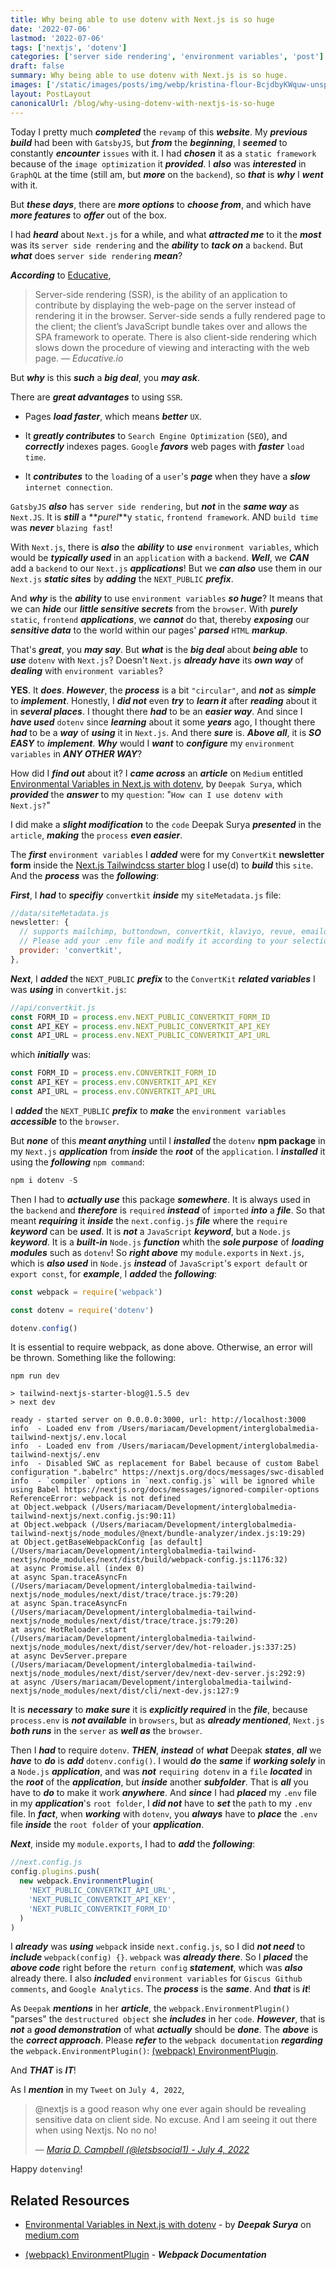 ```yaml
---
title: Why being able to use dotenv with Next.js is so huge
date: '2022-07-06'
lastmod: '2022-07-06'
tags: ['nextjs', 'dotenv']
categories: ['server side rendering', 'environment variables', 'post']
draft: false
summary: Why being able to use dotenv with Next.js is so huge.
images: ['/static/images/posts/img/webp/kristina-flour-BcjdbyKWquw-unsplash.webp']
layout: PostLayout
canonicalUrl: /blog/why-using-dotenv-with-nextjs-is-so-huge
---
```


Today I pretty much **_completed_** the `revamp` of this **_website_**. My **_previous build_** had been with `GatsbyJS`, but **_from_** the **_beginning_**, I **_seemed_** to constantly **_encounter_** `issues` with it. I had **_chosen_** it as a `static framework` because of the `image optimization` it **_provided_**. I **_also_** was **_interested_** in `GraphQL` at the time (still am, but **_more_** on the `backend`), so **_that_** is **_why_** I **_went_** with it.

But **_these days_**, there are **_more options_** to **_choose from_**, and which have **_more features_** to **_offer_** out of the box.

I had **_heard_** about `Next.js` for a while, and what **_attracted me_** to it the **_most_** was its `server side rendering` and the **_ability_** to **_tack on_** a `backend`. But **_what_** does `server side rendering` **_mean_**?

**_According_** to [Educative](https://www.educative.io/answers/what-is-server-side-rendering),

> Server-side rendering (SSR), is the ability of an application to contribute by displaying the web-page on the server instead of rendering it in the browser. Server-side sends a fully rendered page to the client; the client’s JavaScript bundle takes over and allows the SPA framework to operate. There is also client-side rendering which slows down the procedure of viewing and interacting with the web page. &mdash; <cite>Educative.io</cite>

But **_why_** is this **_such_** a **_big deal_**, you **_may ask_**.

There are **_great advantages_** to using `SSR`.

- Pages **_load faster_**, which means **_better_** `UX`.

- It **_greatly contributes_** to `Search Engine Optimization` (`SEO`), and **_correctly_** indexes pages. `Google` **_favors_** web pages with **_faster_** `load time`.

- It **_contributes_** to the `loading` of a `user`'s **_page_** when they have a **_slow_** `internet connection`.

`GatsbyJS` **_also_** has `server side rendering`, but **_not_** in the **_same way_** as `Next.JS`. It is **_still_** a **_purel_**y `static`, `frontend framework`. AND `build time` was **_never_** `blazing fast`!

With `Next.js`, there is **_also_** the **_ability_** to **_use_** `environment variables`, which would be **_typically used_** in an `application` with a `backend`. **_Well_**, we **_CAN_** add a `backend` to our `Next.js` **_applications_**! But we **_can also_** use them in our `Next.js` **_static sites_** by **_adding_** the `NEXT_PUBLIC` **_prefix_**.

And **_why_** is the **_ability_** to use `environment variables` **_so huge_**? It means that we can **_hide_** our **_little sensitive secrets_** from the `browser`. With **_purely_** `static`, `frontend` **_applications_**, we **_cannot_** do that, thereby **_exposing_** our **_sensitive data_** to the world within our pages' **_parsed_** `HTML` **_markup_**.

That's **_great_**, you **_may say_**. But **_what_** is the **_big deal_** about **_being able_** to **_use_** `dotenv` with `Next.js`? Doesn't `Next.js` **_already have_** its **_own way_** of **_dealing_** with `environment variables`?

**YES**. It **_does_**. **_However_**, the **_process_** is a bit `"circular"`, and **_not_** as **_simple_** to **_implement_**. Honestly, I **_did not_** even **_try_** to **_learn it_** after **_reading_** about it in **_several places_**. I thought there **_had_** to be an **_easier way_**. And since I **_have used_** `dotenv` since **_learning_** about it some **_years_** ago, I thought there **_had_** to be a **_way_** of **_using_** it in `Next.js`. And there **_sure_** is. **_Above all_**, it is **_SO EASY_** to **_implement_**. **_Why_** would I **_want_** to **_configure_** my `environment variables` in **_ANY OTHER WAY_**?

How did I **_find out_** about it? I **_came across_** an **_article_** on `Medium` entitled [Environmental Variables in Next.js with dotenv](https://medium.com/courtly-intrepid/environmental-variables-in-next-js-with-dotenv-599c5bbfdf74), by `Deepak Surya`, which **_provided_** the **_answer_** to my `question`: "`How can I use dotenv with Next.js?`"

I did make a **_slight modification_** to the `code` Deepak Surya **_presented_** in the `article`, **_making_** the `process` **_even easier_**.

The **_first_** `environment variables` I **_added_** were for my `ConvertKit` **newsletter form** inside the [Next.js Tailwindcss starter blog](https://github.com/timlrx/tailwind-nextjs-starter-blog) I use(d) to **_build_** this `site`. And the **_process_** was the **_following_**:

**_First_**, I **_had_** to **_specifiy_** `convertkit` **_inside_** my `siteMetadata.js` file:

```javascript
//data/siteMetadata.js
newsletter: {
  // supports mailchimp, buttondown, convertkit, klaviyo, revue, emailoctopus
  // Please add your .env file and modify it according to your selection
  provider: 'convertkit',
},
```

**_Next_**, I **_added_** the `NEXT_PUBLIC` **_prefix_** to the `ConvertKit` **_related variables_** I was **_using_** in `convertkit.js`:

```javascript
//api/convertkit.js
const FORM_ID = process.env.NEXT_PUBLIC_CONVERTKIT_FORM_ID
const API_KEY = process.env.NEXT_PUBLIC_CONVERTKIT_API_KEY
const API_URL = process.env.NEXT_PUBLIC_CONVERTKIT_API_URL
```

which **_initially_** was:

```javascript
const FORM_ID = process.env.CONVERTKIT_FORM_ID
const API_KEY = process.env.CONVERTKIT_API_KEY
const API_URL = process.env.CONVERTKIT_API_URL
```

I **_added_** the `NEXT_PUBLIC` **_prefix_** to **_make_** the `environment variables` **_accessible_** to the `browser`.

But **_none_** of this **_meant anything_** until I **_installed_** the `dotenv` **npm package** in my `Next.js` **_application_** from **_inside_** the **_root_** of the `application`. I **_installed_** it using the **_following_** `npm command`:

```javascript
npm i dotenv -S
```

Then I had to **_actually use_** this package **_somewhere_**. It is always used in the `backend` and **_therefore_** is `required` **_instead_** of `imported` **_into_** a **_file_**. So that meant **_requiring_** it **_inside_** the `next.config.js` **_file_** where the `require` **_keyword_** can be **_used_**. It is **_not_** a `JavaScript` **_keyword_**, but a `Node.js` **_keyword_**. It is a **_built-in_** `Node.js` **_function_** whith the **_sole purpose_** of **_loading modules_** such as `dotenv`! So **_right above_** my `module.exports` in `Next.js`, which is **_also used_** in `Node.js` **_instead_** of `JavaScript`'s `export default` or `export const`, for **_example_**, I **_added_** the **_following_**:

```javascript
const webpack = require('webpack')

const dotenv = require('dotenv')

dotenv.config()
```

It is essential to require webpack, as done above. Otherwise, an error will be thrown. Something like the following:

```shell
npm run dev

> tailwind-nextjs-starter-blog@1.5.5 dev
> next dev

ready - started server on 0.0.0.0:3000, url: http://localhost:3000
info  - Loaded env from /Users/mariacam/Development/interglobalmedia-tailwind-nextjs/.env.local
info  - Loaded env from /Users/mariacam/Development/interglobalmedia-tailwind-nextjs/.env
info  - Disabled SWC as replacement for Babel because of custom Babel configuration ".babelrc" https://nextjs.org/docs/messages/swc-disabled
info  - `compiler` options in `next.config.js` will be ignored while using Babel https://nextjs.org/docs/messages/ignored-compiler-options
ReferenceError: webpack is not defined
at Object.webpack (/Users/mariacam/Development/interglobalmedia-tailwind-nextjs/next.config.js:90:11)
at Object.webpack (/Users/mariacam/Development/interglobalmedia-tailwind-nextjs/node_modules/@next/bundle-analyzer/index.js:19:29)
at Object.getBaseWebpackConfig [as default] (/Users/mariacam/Development/interglobalmedia-tailwind-nextjs/node_modules/next/dist/build/webpack-config.js:1176:32)
at async Promise.all (index 0)
at async Span.traceAsyncFn (/Users/mariacam/Development/interglobalmedia-tailwind-nextjs/node_modules/next/dist/trace/trace.js:79:20)
at async Span.traceAsyncFn (/Users/mariacam/Development/interglobalmedia-tailwind-nextjs/node_modules/next/dist/trace/trace.js:79:20)
at async HotReloader.start (/Users/mariacam/Development/interglobalmedia-tailwind-nextjs/node_modules/next/dist/server/dev/hot-reloader.js:337:25)
at async DevServer.prepare (/Users/mariacam/Development/interglobalmedia-tailwind-nextjs/node_modules/next/dist/server/dev/next-dev-server.js:292:9)
at async /Users/mariacam/Development/interglobalmedia-tailwind-nextjs/node_modules/next/dist/cli/next-dev.js:127:9
```

It is **_necessary_** to **_make sure_** it is **_explicitly required_** in the **_file_**, because `process.env` is **_not available_** in `browsers`, but as **_already mentioned_**, `Next.js` **_both runs_** in the `server` as **_well as_** the `browser`.

Then I **_had_** to require `dotenv`. **_THEN_**, **_instead_** of **_what_** Deepak **_states_**, **_all_** we **_have_** to **_do_** is **_add_** `dotenv.config()`. I would **_do_** the **_same_** if **_working solely_** in a `Node.js` **_application_**, and was **_not_** `requiring dotenv` in a `file` **_located_** in the **_root_** of the **_application_**, but **_inside_** another **_subfolder_**. That is **_all_** you have to **_do_** to make it work **_anywhere_**. And **_since_** I had **_placed_** my `.env` file in my **_application_**'s `root folder`, I **_did not_** have to **_set_** the `path` to my `.env` file. In **_fact_**, when **_working_** with `dotenv`, you **_always_** have to **_place_** the `.env` file **_inside_** the `root folder` of your **_application_**.

**_Next_**, inside my `module.exports`, I had to **_add_** the **_following_**:

```javascript
//next.config.js
config.plugins.push(
  new webpack.EnvironmentPlugin(
    'NEXT_PUBLIC_CONVERTKIT_API_URL',
    'NEXT_PUBLIC_CONVERTKIT_API_KEY',
    'NEXT_PUBLIC_CONVERTKIT_FORM_ID'
  )
)
```

I **_already_** was **_using_** `webpac`k inside `next.config.js`, so I did **_not need_** to **_include_** `webpack(config) {}`. `webpack` was **_already there_**. So I **_placed_** the **_above code_** right before the `return config` **_statement_**, which was **_also_** already there. I also **_included_** `environment variables` for `Giscus Github comments`, and `Google Analytics`. The **_process_** is the **_same_**. And **_that_** is **_it_**!

As `Deepak` **_mentions_** in her **_article_**, the `webpack.EnvironmentPlugin()` "parses" the `destructured object` she **_includes_** in her `code`. **_However_**, that is **_not_** a **_good demonstration_** of what **_actually_** should be **_done_**. The **_above_** is the **_correct approach_**. Please **_refer_** to the `webpack documentation` **_regarding_** the `webpack.EnvironmentPlugin()`: [(webpack) EnvironmentPlugin](https://webpack.js.org/plugins/environment-plugin/).

And **_THAT_** is **_IT_**!

As I **_mention_** in my `Tweet` on `July 4, 2022`,

> @nextjs is a good reason why one ever again should be revealing sensitive data on client side. No excuse. And I am seeing it out there when using Nextjs. No no no!
>
> &mdash; <cite>[Maria D. Campbell (@letsbsocial1) - July 4, 2022](https://twitter.com/letsbsocial1/status/1544153765305061378)</cite>

Happy `dotenving`!

## Related Resources

- [Environmental Variables in Next.js with dotenv](https://medium.com/courtly-intrepid/environmental-variables-in-next-js-with-dotenv-599c5bbfdf74) - by **_Deepak Surya_** on [medium.com](https://medium.com/)

- [(webpack) EnvironmentPlugin](https://webpack.js.org/plugins/environment-plugin/) - **_Webpack Documentation_**
